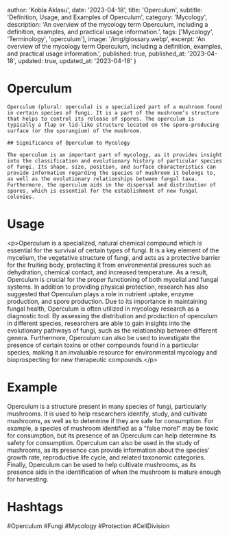 
  author: 'Kobla Aklasu',
  date: '2023-04-18',
  title: 'Operculum',
  subtitle: 'Definition, Usage, and Examples of Operculum',
  category: 'Mycology',
  description: 'An overview of the mycology term Operculum, including a definition, examples, and practical usage information.',
  tags: ['Mycology', 'Terminology', 'operculum'],
  image: '/img/glossary.webp',
  excerpt: 'An overview of the mycology term Operculum, including a definition, examples, and practical usage information.',
  published: true,
  published_at: '2023-04-18',
  updated: true,
  updated_at: '2023-04-18'
}




# Operculum
    
    Operculum (plural: opercula) is a specialized part of a mushroom found in certain species of fungi. It is a part of the mushroom’s structure that helps to control its release of spores. The operculum is typically a flap or lid-like structure located on the spore-producing surface (or the sporangium) of the mushroom.
    
    ## Significance of Operculum to Mycology
    
    The operculum is an important part of mycology, as it provides insight into the classification and evolutionary history of particular species of fungi. Its shape, size, position, and surface characteristics can provide information regarding the species of mushroom it belongs to, as well as the evolutionary relationships between fungal taxa. Furthermore, the operculum aids in the dispersal and distribution of spores, which is essential for the establishment of new fungal colonies.

# Usage

&lt;p&gt;Operculum is a specialized, natural chemical compound which is essential for the survival of certain types of fungi. It is a key element of the mycelium, the vegetative structure of fungi, and acts as a protective barrier for the fruiting body, protecting it from environmental pressures such as dehydration, chemical contact, and increased temperature. As a result, Operculum is crucial for the proper functioning of both mycelial and fungal systems. In addition to providing physical protection, research has also suggested that Operculum plays a role in nutrient uptake, enzyme production, and spore production. Due to its importance in maintaining fungal health, Operculum is often utilized in mycology research as a diagnostic tool. By assessing the distribution and production of operculum in different species, researchers are able to gain insights into the evolutionary pathways of fungi, such as the relationship between different genera. Furthermore, Operculum can also be used to investigate the presence of certain toxins or other compounds found in a particular species, making it an invaluable resource for environmental mycology and bioprospecting for new therapeutic compounds.&lt;/p&gt;

# Example

Operculum is a structure present in many species of fungi, particularly mushrooms. It is used to help researchers identify, study, and cultivate mushrooms, as well as to determine if they are safe for consumption. For example, a species of mushroom identified as a "false morel" may be toxic for consumption, but its presence of an Operculum can help determine its safety for consumption. Operculum can also be used in the study of mushrooms, as its presence can provide information about the species' growth rate, reproductive life cycle, and related taxonomic categories. Finally, Operculum can be used to help cultivate mushrooms, as its presence aids in the identification of when the mushroom is mature enough for harvesting.

# Hashtags

#Operculum #Fungi #Mycology #Protection #CellDivision

